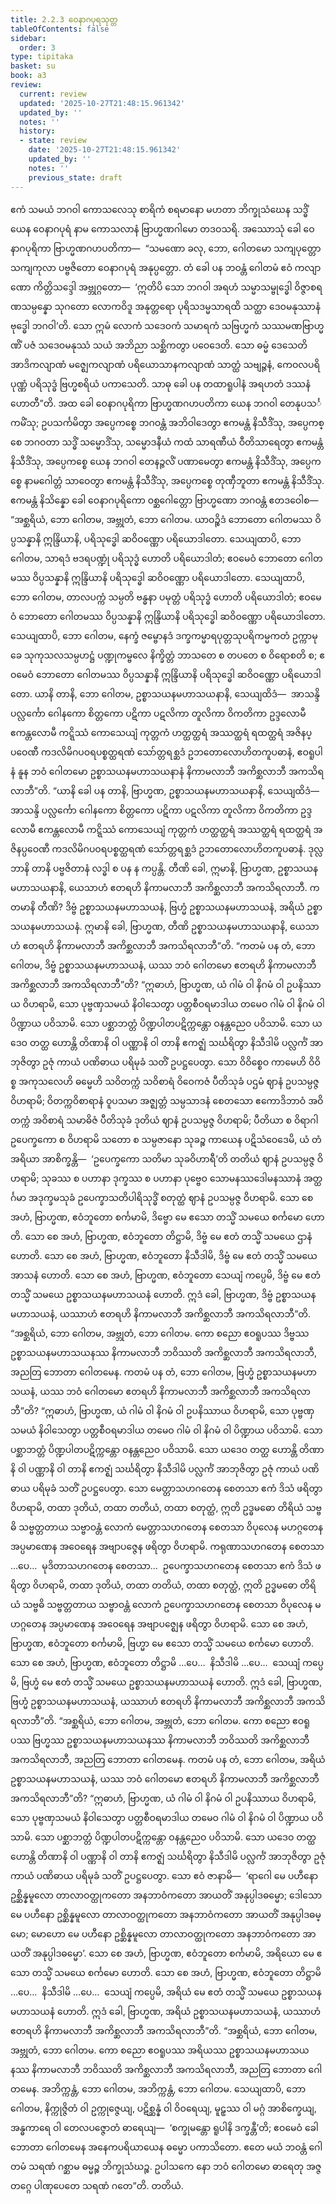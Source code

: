 ```yaml
---
title: 2.2.3 ဝေနာဂပုရသုတ္တ
tableOfContents: false
sidebar:
  order: 3
type: tipitaka
basket: su
book: a3
review:
  current: review
  updated: '2025-10-27T21:48:15.961342'
  updated_by: ''
  notes: ''
  history:
  - state: review
    date: '2025-10-27T21:48:15.961342'
    updated_by: ''
    notes: ''
    previous_state: draft
---
```



<ReviewStatus review={frontmatter.review} showDetails={true} />

<HypothesisAnnotation frontmatter={frontmatter} />

<DynamicBreadcrumb />

<Division number="64" book="a3" e="ch" v="15" p="181">

<Paragraph number="447" book="a3">
ဧကံ သမယံ ဘဂဝါ ကောသလေသု စာရိကံ စရမာနော မဟတာ ဘိက္ခုသံဃေန သဒ္ဓိံ ယေန ဝေနာဂပုရံ နာမ ကောသလာနံ ဗြာဟ္မဏဂါမော တဒဝသရိ. အဿောသုံ ခေါ ဝေနာဂပုရိကာ ဗြာဟ္မဏဂဟပတိကာ—  “သမဏော ခလု, ဘော, ဂေါတမော သကျပုတ္တော သကျကုလာ ပဗ္ဗဇိတော ဝေနာဂပုရံ အနုပ္ပတ္တော. တံ ခေါ ပန ဘဝန္တံ ဂေါတမံ ဧဝံ ကလျာဏော ကိတ္တိသဒ္ဒေါ အဗ္ဘုဂ္ဂတော—  ‘ဣတိပိ သော ဘဂဝါ အရဟံ သမ္မာသမ္ဗုဒ္ဓေါ ဝိဇ္ဇာစရဏသမ္ပန္နော သုဂတော လောကဝိဒူ အနုတ္တရော ပုရိသဒမ္မသာရထိ သတ္ထာ ဒေဝမနုဿာနံ ဗုဒ္ဓေါ ဘဂဝါ’တိ. သော ဣမံ လောကံ သဒေဝကံ သမာရကံ သဗြဟ္မကံ သဿမဏဗြာဟ္မဏိံ ပဇံ သဒေဝမနုဿံ သယံ အဘိညာ သစ္ဆိကတွာ ပဝေဒေတိ. သော ဓမ္မံ ဒေသေတိ အာဒိကလျာဏံ မဇ္ဈေကလျာဏံ ပရိယောသာနကလျာဏံ သာတ္ထံ သဗျဉ္ဇနံ, ကေဝလပရိပုဏ္ဏံ ပရိသုဒ္ဓံ ဗြဟ္မစရိယံ ပကာသေတိ. သာဓု ခေါ ပန တထာရူပါနံ အရဟတံ ဒဿနံ ဟောတီ”တိ.
</Paragraph>

<Paragraph number="448" book="a3">
အထ ခေါ ဝေနာဂပုရိကာ ဗြာဟ္မဏဂဟပတိကာ ယေန ဘဂဝါ တေနုပသင်္ကမိံသု; ဥပသင်္ကမိတွာ အပ္ပေကစ္စေ ဘဂဝန္တံ အဘိဝါဒေတွာ ဧကမန္တံ နိသီဒိံသု, အပ္ပေကစ္စေ ဘဂဝတာ သဒ္ဓိံ သမ္မောဒိံသု, သမ္မောဒနီယံ ကထံ သာရဏီယံ ဝီတိသာရေတွာ ဧကမန္တံ နိသီဒိံသု, အပ္ပေကစ္စေ ယေန ဘဂဝါ တေနဉ္ဇလိံ ပဏာမေတွာ ဧကမန္တံ နိသီဒိံသု, အပ္ပေကစ္စေ နာမဂေါတ္တံ သာဝေတွာ ဧကမန္တံ နိသီဒိံသု, အပ္ပေကစ္စေ တုဏှီဘူတာ ဧကမန္တံ နိသီဒိံသု. ဧကမန္တံ နိသိန္နော ခေါ ဝေနာဂပုရိကော ဝစ္ဆဂေါတ္တော ဗြာဟ္မဏော ဘဂဝန္တံ ဧတဒဝေါစ—
</Paragraph>

<Paragraph number="449" book="a3">
“အစ္ဆရိယံ, ဘော ဂေါတမ, အဗ္ဘုတံ, ဘော ဂေါတမ. ယာဝဉ္စိဒံ ဘောတော ဂေါတမဿ ဝိပ္ပသန္နာနိ ဣန္ဒြိယာနိ, ပရိသုဒ္ဓေါ ဆဝိဝဏ္ဏော ပရိယောဒါတော. သေယျထာပိ, ဘော ဂေါတမ, သာရဒံ ဗဒရပဏ္ဍုံ ပရိသုဒ္ဓံ ဟောတိ ပရိယောဒါတံ; ဧဝမေဝံ ဘောတော ဂေါတမဿ ဝိပ္ပသန္နာနိ ဣန္ဒြိယာနိ ပရိသုဒ္ဓေါ ဆဝိဝဏ္ဏော ပရိယောဒါတော. သေယျထာပိ, ဘော ဂေါတမ, တာလပက္ကံ သမ္ပတိ ဗန္ဓနာ ပမုတ္တံ ပရိသုဒ္ဓံ ဟောတိ ပရိယောဒါတံ; ဧဝမေဝံ ဘောတော ဂေါတမဿ ဝိပ္ပသန္နာနိ ဣန္ဒြိယာနိ ပရိသုဒ္ဓေါ ဆဝိဝဏ္ဏော ပရိယောဒါတော. သေယျထာပိ, ဘော ဂေါတမ, နေက္ခံ ဇမ္ဗောနဒံ ဒက္ခကမ္မာရပုတ္တသုပရိကမ္မကတံ ဥက္ကာမုခေ သုကုသလသမ္ပဟဋ္ဌံ ပဏ္ဍုကမ္ဗလေ နိက္ခိတ္တံ ဘာသတေ စ တပတေ စ ဝိရောစတိ စ; ဧဝမေဝံ ဘောတော ဂေါတမဿ ဝိပ္ပသန္နာနိ ဣန္ဒြိယာနိ ပရိသုဒ္ဓေါ ဆဝိဝဏ္ဏော ပရိယောဒါတော. ယာနိ တာနိ, ဘော ဂေါတမ, ဥစ္စာသယနမဟာသယနာနိ, သေယျထိဒံ—  အာသန္ဒိ ပလ္လင်္ကော ဂေါနကော စိတ္တကော ပဋိကာ ပဋလိကာ တူလိကာ ဝိကတိကာ ဥဒ္ဒလောမီ ဧကန္တလောမီ ကဋ္ဋိဿံ ကောသေယျံ ကုတ္တကံ ဟတ္ထတ္ထရံ အဿတ္ထရံ ရထတ္ထရံ အဇိနပ္ပဝေဏီ ကဒလိမိဂပဝရပစ္စတ္ထရဏံ သော်တ္တရစ္ဆဒံ ဥဘတောလောဟိတကူပဓာနံ, ဧဝရူပါနံ နူန ဘဝံ ဂေါတမော ဥစ္စာသယနမဟာသယနာနံ နိကာမလာဘီ အကိစ္ဆလာဘီ အကသိရလာဘီ”တိ.
</Paragraph>

<Paragraph number="450" book="a3">
“ယာနိ ခေါ ပန တာနိ, ဗြာဟ္မဏ, ဥစ္စာသယနမဟာသယနာနိ, သေယျထိဒံ—  အာသန္ဒိ ပလ္လင်္ကော ဂေါနကော စိတ္တကော ပဋိကာ ပဋလိကာ တူလိကာ ဝိကတိကာ ဥဒ္ဒလောမီ ဧကန္တလောမီ ကဋ္ဋိဿံ ကောသေယျံ ကုတ္တကံ ဟတ္ထတ္ထရံ အဿတ္ထရံ ရထတ္ထရံ အဇိနပ္ပဝေဏီ ကဒလိမိဂပဝရပစ္စတ္ထရဏံ သော်တ္တရစ္ဆဒံ ဥဘတောလောဟိတကူပဓာနံ. ဒုလ္လဘာနိ တာနိ ပဗ္ဗဇိတာနံ လဒ္ဓါ စ ပန န ကပ္ပန္တိ.
</Paragraph>

<Paragraph number="451" book="a3">
တီဏိ ခေါ, ဣမာနိ, ဗြာဟ္မဏ, ဥစ္စာသယနမဟာသယနာနိ, ယေသာဟံ ဧတရဟိ နိကာမလာဘီ အကိစ္ဆလာဘီ အကသိရလာဘီ. ကတမာနိ တီဏိ? ဒိဗ္ဗံ ဥစ္စာသယနမဟာသယနံ, ဗြဟ္မံ ဥစ္စာသယနမဟာသယနံ, အရိယံ ဥစ္စာသယနမဟာသယနံ. ဣမာနိ ခေါ, ဗြာဟ္မဏ, တီဏိ ဥစ္စာသယနမဟာသယနာနိ, ယေသာဟံ ဧတရဟိ နိကာမလာဘီ အကိစ္ဆလာဘီ အကသိရလာဘီ”တိ.
</Paragraph>

<Paragraph number="452" book="a3">
“ကတမံ ပန တံ, ဘော ဂေါတမ, ဒိဗ္ဗံ ဥစ္စာသယနမဟာသယနံ, ယဿ ဘဝံ ဂေါတမော ဧတရဟိ နိကာမလာဘီ အကိစ္ဆလာဘီ အကသိရလာဘီ”တိ? “ဣဓာဟံ, ဗြာဟ္မဏ, ယံ ဂါမံ ဝါ နိဂမံ ဝါ ဥပနိဿာယ ဝိဟရာမိ, သော ပုဗ္ဗဏှသမယံ နိဝါသေတွာ ပတ္တစီဝရမာဒါယ တမေဝ ဂါမံ ဝါ နိဂမံ ဝါ ပိဏ္ဍာယ ပဝိသာမိ. သော ပစ္ဆာဘတ္တံ ပိဏ္ဍပါတပဋိက္ကန္တော ဝနန္တညေဝ ပဝိသာမိ. သော ယဒေဝ တတ္ထ ဟောန္တိ တိဏာနိ ဝါ ပဏ္ဏာနိ ဝါ တာနိ ဧကဇ္ဈံ သင်္ဃရိတွာ နိသီဒါမိ ပလ္လင်္ကံ အာဘုဇိတွာ ဥဇုံ ကာယံ ပဏိဓာယ ပရိမုခံ သတိံ ဥပဋ္ဌပေတွာ. သော ဝိဝိစ္စေဝ ကာမေဟိ ဝိဝိစ္စ အကုသလေဟိ ဓမ္မေဟိ သဝိတက္ကံ သဝိစာရံ ဝိဝေကဇံ ပီတိသုခံ ပဌမံ ဈာနံ ဥပသမ္ပဇ္ဇ ဝိဟရာမိ; ဝိတက္ကဝိစာရာနံ ဝူပသမာ အဇ္ဈတ္တံ သမ္ပသာဒနံ စေတသော ဧကောဒိဘာဝံ အဝိတက္ကံ အဝိစာရံ သမာဓိဇံ ပီတိသုခံ ဒုတိယံ ဈာနံ ဥပသမ္ပဇ္ဇ ဝိဟရာမိ; ပီတိယာ စ ဝိရာဂါ ဥပေက္ခကော စ ဝိဟရာမိ သတော စ သမ္ပဇာနော သုခဉ္စ ကာယေန ပဋိသံဝေဒေမိ, ယံ တံ အရိယာ အာစိက္ခန္တိ—  ‘ဥပေက္ခကော သတိမာ သုခဝိဟာရီ’တိ တတိယံ ဈာနံ ဥပသမ္ပဇ္ဇ ဝိဟရာမိ; သုခဿ စ ပဟာနာ ဒုက္ခဿ စ ပဟာနာ ပုဗ္ဗေဝ သောမနဿဒေါမနဿာနံ အတ္ထင်္ဂမာ အဒုက္ခမသုခံ ဥပေက္ခာသတိပါရိသုဒ္ဓိံ စတုတ္ထံ ဈာနံ ဥပသမ္ပဇ္ဇ ဝိဟရာမိ. သော စေ အဟံ, ဗြာဟ္မဏ, ဧဝံဘူတော စင်္ကမာမိ, ဒိဗ္ဗော မေ ဧသော တသ္မိံ သမယေ စင်္ကမော ဟောတိ. သော စေ အဟံ, ဗြာဟ္မဏ, ဧဝံဘူတော တိဋ္ဌာမိ, ဒိဗ္ဗံ မေ ဧတံ တသ္မိံ သမယေ ဌာနံ ဟောတိ. သော စေ အဟံ, ဗြာဟ္မဏ, ဧဝံဘူတော နိသီဒါမိ, ဒိဗ္ဗံ မေ ဧတံ တသ္မိံ သမယေ အာသနံ ဟောတိ. သော စေ အဟံ, ဗြာဟ္မဏ, ဧဝံဘူတော သေယျံ ကပ္ပေမိ, ဒိဗ္ဗံ မေ ဧတံ တသ္မိံ သမယေ ဥစ္စာသယနမဟာသယနံ ဟောတိ. ဣဒံ ခေါ, ဗြာဟ္မဏ, ဒိဗ္ဗံ ဥစ္စာသယနမဟာသယနံ, ယဿာဟံ ဧတရဟိ နိကာမလာဘီ အကိစ္ဆလာဘီ အကသိရလာဘီ”တိ.
</Paragraph>

<Paragraph number="453" book="a3">
“အစ္ဆရိယံ, ဘော ဂေါတမ, အဗ္ဘုတံ, ဘော ဂေါတမ. ကော စညော ဧဝရူပဿ ဒိဗ္ဗဿ ဥစ္စာသယနမဟာသယနဿ နိကာမလာဘီ ဘဝိဿတိ အကိစ္ဆလာဘီ အကသိရလာဘီ, အညတြ ဘောတာ ဂေါတမေန.
</Paragraph>

<Paragraph number="454" book="a3">
ကတမံ ပန တံ, ဘော ဂေါတမ, ဗြဟ္မံ ဥစ္စာသယနမဟာသယနံ, ယဿ ဘဝံ ဂေါတမော ဧတရဟိ နိကာမလာဘီ အကိစ္ဆလာဘီ အကသိရလာဘီ”တိ? “ဣဓာဟံ, ဗြာဟ္မဏ, ယံ ဂါမံ ဝါ နိဂမံ ဝါ ဥပနိဿာယ ဝိဟရာမိ, သော ပုဗ္ဗဏှသမယံ နိဝါသေတွာ ပတ္တစီဝရမာဒါယ တမေဝ ဂါမံ ဝါ နိဂမံ ဝါ ပိဏ္ဍာယ ပဝိသာမိ. သော ပစ္ဆာဘတ္တံ ပိဏ္ဍပါတပဋိက္ကန္တော ဝနန္တညေဝ ပဝိသာမိ. သော ယဒေဝ တတ္ထ ဟောန္တိ တိဏာနိ ဝါ ပဏ္ဏာနိ ဝါ တာနိ ဧကဇ္ဈံ သင်္ဃရိတွာ နိသီဒါမိ ပလ္လင်္ကံ အာဘုဇိတွာ ဥဇုံ ကာယံ ပဏိဓာယ ပရိမုခံ သတိံ ဥပဋ္ဌပေတွာ. သော မေတ္တာသဟဂတေန စေတသာ ဧကံ ဒိသံ ဖရိတွာ ဝိဟရာမိ, တထာ ဒုတိယံ, တထာ တတိယံ, တထာ စတုတ္ထံ, ဣတိ ဥဒ္ဓမဓော တိရိယံ သဗ္ဗဓိ သဗ္ဗတ္တတာယ သဗ္ဗာဝန္တံ လောကံ မေတ္တာသဟဂတေန စေတသာ ဝိပုလေန မဟဂ္ဂတေန အပ္ပမာဏေန အဝေရေန အဗျာပဇ္ဇေန ဖရိတွာ ဝိဟရာမိ. ကရုဏာသဟဂတေန စေတသာ …ပေ…  မုဒိတာသဟဂတေန စေတသာ…  ဥပေက္ခာသဟဂတေန စေတသာ ဧကံ ဒိသံ ဖရိတွာ ဝိဟရာမိ, တထာ ဒုတိယံ, တထာ တတိယံ, တထာ စတုတ္ထံ, ဣတိ ဥဒ္ဓမဓော တိရိယံ သဗ္ဗဓိ သဗ္ဗတ္တတာယ သဗ္ဗာဝန္တံ လောကံ ဥပေက္ခာသဟဂတေန စေတသာ ဝိပုလေန မဟဂ္ဂတေန အပ္ပမာဏေန အဝေရေန အဗျာပဇ္ဈေန ဖရိတွာ ဝိဟရာမိ. သော စေ အဟံ, ဗြာဟ္မဏ, ဧဝံဘူတော စင်္ကမာမိ, ဗြဟ္မာ မေ ဧသော တသ္မိံ သမယေ စင်္ကမော ဟောတိ. သော စေ အဟံ, ဗြာဟ္မဏ, ဧဝံဘူတော တိဋ္ဌာမိ …ပေ…  နိသီဒါမိ …ပေ…  သေယျံ ကပ္ပေမိ, ဗြဟ္မံ မေ ဧတံ တသ္မိံ သမယေ ဥစ္စာသယနမဟာသယနံ ဟောတိ. ဣဒံ ခေါ, ဗြာဟ္မဏ, ဗြဟ္မံ ဥစ္စာသယနမဟာသယနံ, ယဿာဟံ ဧတရဟိ နိကာမလာဘီ အကိစ္ဆလာဘီ အကသိရလာဘီ”တိ.
</Paragraph>

<Paragraph number="455" book="a3">
“အစ္ဆရိယံ, ဘော ဂေါတမ, အဗ္ဘုတံ, ဘော ဂေါတမ. ကော စညော ဧဝရူပဿ ဗြဟ္မဿ ဥစ္စာသယနမဟာသယနဿ နိကာမလာဘီ ဘဝိဿတိ အကိစ္ဆလာဘီ အကသိရလာဘီ, အညတြ ဘောတာ ဂေါတမေန.
</Paragraph>

<Paragraph number="456" book="a3">
ကတမံ ပန တံ, ဘော ဂေါတမ, အရိယံ ဥစ္စာသယနမဟာသယနံ, ယဿ ဘဝံ ဂေါတမော ဧတရဟိ နိကာမလာဘီ အကိစ္ဆလာဘီ အကသိရလာဘီ”တိ? “ဣဓာဟံ, ဗြာဟ္မဏ, ယံ ဂါမံ ဝါ နိဂမံ ဝါ ဥပနိဿာယ ဝိဟရာမိ, သော ပုဗ္ဗဏှသမယံ နိဝါသေတွာ ပတ္တစီဝရမာဒါယ တမေဝ ဂါမံ ဝါ နိဂမံ ဝါ ပိဏ္ဍာယ ပဝိသာမိ. သော ပစ္ဆာဘတ္တံ ပိဏ္ဍပါတပဋိက္ကန္တော ဝနန္တညေဝ ပဝိသာမိ. သော ယဒေဝ တတ္ထ ဟောန္တိ တိဏာနိ ဝါ ပဏ္ဏာနိ ဝါ တာနိ ဧကဇ္ဈံ သင်္ဃရိတွာ နိသီဒါမိ ပလ္လင်္ကံ အာဘုဇိတွာ ဥဇုံ ကာယံ ပဏိဓာယ ပရိမုခံ သတိံ ဥပဋ္ဌပေတွာ. သော ဧဝံ ဇာနာမိ—  ‘ရာဂေါ မေ ပဟီနော ဥစ္ဆိန္နမူလော တာလာဝတ္ထုကတော အနဘာဝံကတော အာယတိံ အနုပ္ပါဒဓမ္မော; ဒေါသော မေ ပဟီနော ဥစ္ဆိန္နမူလော တာလာဝတ္ထုကတော အနဘာဝံကတော အာယတိံ အနုပ္ပါဒဓမ္မော; မောဟော မေ ပဟီနော ဥစ္ဆိန္နမူလော တာလာဝတ္ထုကတော အနဘာဝံကတော အာယတိံ အနုပ္ပါဒဓမ္မော’. သော စေ အဟံ, ဗြာဟ္မဏ, ဧဝံဘူတော စင်္ကမာမိ, အရိယော မေ ဧသော တသ္မိံ သမယေ စင်္ကမော ဟောတိ. သော စေ အဟံ, ဗြာဟ္မဏ, ဧဝံဘူတော တိဋ္ဌာမိ …ပေ…  နိသီဒါမိ …ပေ…  သေယျံ ကပ္ပေမိ, အရိယံ မေ ဧတံ တသ္မိံ သမယေ ဥစ္စာသယနမဟာသယနံ ဟောတိ. ဣဒံ ခေါ, ဗြာဟ္မဏ, အရိယံ ဥစ္စာသယနမဟာသယနံ, ယဿာဟံ ဧတရဟိ နိကာမလာဘီ အကိစ္ဆလာဘီ အကသိရလာဘီ”တိ.
</Paragraph>

<Paragraph number="457" book="a3">
“အစ္ဆရိယံ, ဘော ဂေါတမ, အဗ္ဘုတံ, ဘော ဂေါတမ. ကော စညော ဧဝရူပဿ အရိယဿ ဥစ္စာသယနမဟာသယနဿ နိကာမလာဘီ ဘဝိဿတိ အကိစ္ဆလာဘီ အကသိရလာဘီ, အညတြ ဘောတာ ဂေါတမေန.
</Paragraph>

<Paragraph number="458" book="a3">
အဘိက္ကန္တံ, ဘော ဂေါတမ, အဘိက္ကန္တံ, ဘော ဂေါတမ. သေယျထာပိ, ဘော ဂေါတမ, နိက္ကုဇ္ဇိတံ ဝါ ဥက္ကုဇ္ဇေယျ, ပဋိစ္ဆန္နံ ဝါ ဝိဝရေယျ, မူဠှဿ ဝါ မဂ္ဂံ အာစိက္ခေယျ, အန္ဓကာရေ ဝါ တေလပဇ္ဇောတံ ဓာရေယျ—  ‘စက္ခုမန္တော ရူပါနိ ဒက္ခန္တီ’တိ; ဧဝမေဝံ ခေါ ဘောတာ ဂေါတမေန အနေကပရိယာယေန ဓမ္မော ပကာသိတော. ဧတေ မယံ ဘဝန္တံ ဂေါတမံ သရဏံ ဂစ္ဆာမ ဓမ္မဉ္စ ဘိက္ခုသံဃဉ္စ. ဥပါသကေ နော ဘဝံ ဂေါတမော ဓာရေတု အဇ္ဇတဂ္ဂေ ပါဏုပေတေ သရဏံ ဂတေ”တိ.

</Paragraph>
</Division>

<Paragraph number="459" type="center" book="a3">
တတိယံ.
</Paragraph>